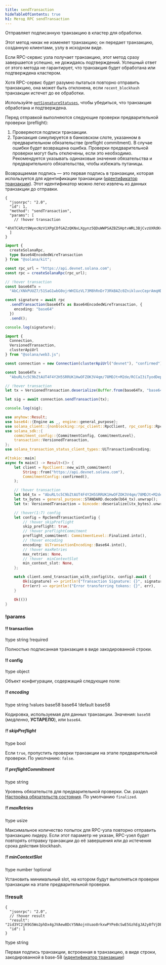 ```yaml
---
title: sendTransaction
hideTableOfContents: true
h1: Метод RPC sendTransaction
---
```


Отправляет подписанную транзакцию в кластер для обработки.

Этот метод никак не изменяет транзакцию; он передает транзакцию, созданную
клиентами, узлу в исходном виде.

Если RPC-сервис узла получает транзакцию, этот метод сразу завершается успешно,
не дожидаясь подтверждений. Успешный ответ от этого метода не гарантирует, что
транзакция будет обработана или подтверждена кластером.

Хотя RPC-сервис будет разумно пытаться повторно отправить транзакцию, она может
быть отклонена, если `recent_blockhash` транзакции истечет до ее обработки.

Используйте [`getSignatureStatuses`](/docs/rpc/http/getsignaturestatuses), чтобы
убедиться, что транзакция обработана и подтверждена.

Перед отправкой выполняются следующие проверки предварительной проверки
(preflight):

1. Проверяются подписи транзакции.
2. Транзакция симулируется в банковском слоте, указанном в предварительном
   обязательстве (preflight commitment). В случае ошибки будет возвращена
   ошибка. Проверки предварительной проверки могут быть отключены, если это
   необходимо. Рекомендуется указывать одинаковые значения обязательства и
   предварительного обязательства, чтобы избежать путаницы.

Возвращаемая подпись — это первая подпись в транзакции, которая используется для
идентификации транзакции
([идентификатор транзакции](/docs/references/terminology#transaction-id)). Этот
идентификатор можно легко извлечь из данных транзакции до отправки.

<APIMethod>

```jsonc !!request curl
{
  "jsonrpc": "2.0",
  "id": 1,
  "method": "sendTransaction",
  "params": [
    // !hover transaction
    "4hXTCkRzt9WyecNzV1XPgCDfGAZzQKNxLXgynz5QDuWWPSAZBZSHptvWRL3BjCvzUXRdKvHL2b7yGrRQcWyaqsaBCncVG7BFggS8w9snUts67BSh3EqKpXLUm5UMHfD7ZBe9GhARjbNQMLJ1QD3Spr6oMTBU6EhdB4RD8CP2xUxr2u3d6fos36PD98XS6oX8TQjLpsMwncs5DAMiD4nNnR8NBfyghGCWvCVifVwvA8B8TJxE1aiyiv2L429BCWfyzAme5sZW8rDb14NeCQHhZbtNqfXhcp2tAnaAT"
  ]
}
```

```ts !!request title="Kit"
import {
  createSolanaRpc,
  type Base64EncodedWireTransaction
} from "@solana/kit";

const rpc_url = "https://api.devnet.solana.com";
const rpc = createSolanaRpc(rpc_url);

// !hover transaction
const base64Tx =
  "AbC/XNkPUUZ7/51SaG1wbG0ojrWHIGzVL73M8hRnDr73RkBAZc0ZnikluvcCeprAmqHDJrcPxPUbvEJMVBIiVQeAAQABAzfDSQC/GjcggrLsDpYz7jAlT+Gca846HqtFb8UQMM9cCWPIi4AX32PV8HrY7/1WgoRc3IATttceZsUMeQ1qx7UAAAAAAAAAAAAAAAAAAAAAAAAAAAAAAAAAAAAAAAAAAIgsVWEgMTiOYp63gTtuYGw+izfm6wKQdivpiXQBpNnYAQICAAEMAgAAAEBCDwAAAAAAAA==";

const signature = await rpc
  .sendTransaction(base64Tx as Base64EncodedWireTransaction, {
    encoding: "base64"
  })
  .send();

console.log(signature);
```

```ts !!request title="web3.js"
import {
  Connection,
  VersionedTransaction,
  clusterApiUrl
} from "@solana/web3.js";

const connection = new Connection(clusterApiUrl("devnet"), "confirmed");

const base64Tx =
  "AbuRLtc5C9bZtAUT4F4Y2H5SRRUK1HwOFZOK3V4qm/78MDJt+M2de/RCCaI3iTyodDepmrkUWbss0XRHS0lk5AOAAQABAzfDSQC/GjcggrLsDpYz7jAlT+Gca846HqtFb8UQMM9cCWPIi4AX32PV8HrY7/1WgoRc3IATttceZsUMeQ1qx7UAAAAAAAAAAAAAAAAAAAAAAAAAAAAAAAAAAAAAAAAAAD2dTRgcJmzcoGH1R3c2WqtHah2H19KvbC1p6BxLDqfoAQICAAEMAgAAAADKmjsAAAAAAA==";

// !hover transaction
let tx = VersionedTransaction.deserialize(Buffer.from(base64Tx, "base64"));

let sig = await connection.sendTransaction(tx);

console.log(sig);
```

```rs !!request title="Rust"
use anyhow::Result;
use base64::{Engine as _, engine::general_purpose};
use solana_client::{nonblocking::rpc_client::RpcClient, rpc_config::RpcSendTransactionConfig};
use solana_sdk::{
    commitment_config::{CommitmentConfig, CommitmentLevel},
    transaction::VersionedTransaction,
};
use solana_transaction_status_client_types::UiTransactionEncoding;

#[tokio::main]
async fn main() -> Result<()> {
    let client = RpcClient::new_with_commitment(
        String::from("https://api.devnet.solana.com"),
        CommitmentConfig::confirmed(),
    );

    // !hover transaction
    let b64_tx = "AbuRLtc5C9bZtAUT4F4Y2H5SRRUK1HwOFZOK3V4qm/78MDJt+M2de/RCCaI3iTyodDepmrkUWbss0XRHS0lk5AOAAQABAzfDSQC/GjcggrLsDpYz7jAlT+Gca846HqtFb8UQMM9cCWPIi4AX32PV8HrY7/1WgoRc3IATttceZsUMeQ1qx7UAAAAAAAAAAAAAAAAAAAAAAAAAAAAAAAAAAAAAAAAAAD2dTRgcJmzcoGH1R3c2WqtHah2H19KvbC1p6BxLDqfoAQICAAEMAgAAAADKmjsAAAAAAA==";
    let tx_bytes = general_purpose::STANDARD.decode(b64_tx).unwrap();
    let tx: VersionedTransaction = bincode::deserialize(&tx_bytes).unwrap();

    // !hover(1:7) config
    let config = RpcSendTransactionConfig {
        // !hover skipPreflight
        skip_preflight: true,
        // !hover preflightCommitment
        preflight_commitment: CommitmentLevel::Finalized.into(),
        // !hover encoding
        encoding: UiTransactionEncoding::Base64.into(),
        // !hover maxRetries
        max_retries: None,
        // !hover  minContextSlot
        min_context_slot: None,
    };

    match client.send_transaction_with_config(&tx, config).await {
        Ok(signature) => println!("Transaction Signature: {}", signature),
        Err(err) => eprintln!("Error transferring tokens: {}", err),
    }

    Ok(())
}
```

### !params

#### !! transaction

!type string !required

Полностью подписанная транзакция в виде закодированной строки.

#### !! config

!type object

Объект конфигурации, содержащий следующие поля:

##### !! encoding

!type string !values base58 base64 !default base58

Кодировка, используемая для данных транзакции. Значения: `base58` (_медленно_,
**УСТАРЕЛО**), или `base64`.

##### !! skipPreflight

!type bool

Если `true`, пропустить проверки транзакции на этапе предварительной проверки.
По умолчанию: `false`.

##### !! preflightCommitment

!type string

Уровень обязательств для предварительной проверки. См. раздел
[Настройка обязательств состояния](/docs/rpc/index.mdx#configuring-state-commitment).
По умолчанию `finalized`.

##### !! maxRetries

!type usize

Максимальное количество попыток для RPC-узла повторно отправить транзакцию
лидеру. Если этот параметр не указан, RPC-узел будет повторять отправку
транзакции до её завершения или до истечения срока действия blockhash.

##### !! minContextSlot

!type number !optional

Установить минимальный slot, на котором будут выполняться проверки транзакции на
этапе предварительной проверки.

### !!result

```jsonc !response
{
  "jsonrpc": "2.0",
  // !hover result
  "result": "2id3YC2jK9G5Wo2phDx4gJVAew8DcY5NAojnVuao8rkxwPYPe8cSwE5GzhEgJA2y8fVjDEo6iR6ykBvDxrTQrtpb",
  "id": 1
}
```

!type string

Первая подпись транзакции, встроенная в транзакцию, в виде строки,
закодированной в base-58
([идентификатор транзакции](/docs/references/terminology#transaction-id))

</APIMethod>
